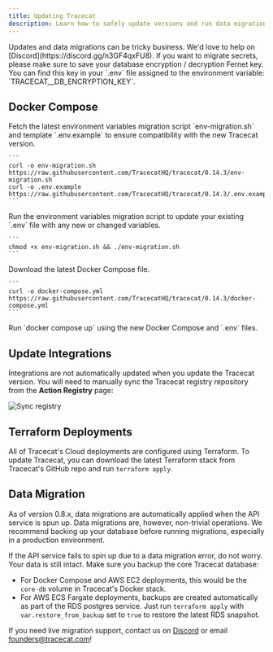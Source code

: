 ```yaml
---
title: Updating Tracecat
description: Learn how to safely update versions and run data migrations.
---
```


<Note>
  Updates and data migrations can be tricky business. We'd love to help on
  [Discord](https://discord.gg/n3GF4qxFU8).
</Note>

<Warning>
  If you want to migrate secrets, please make sure to save your database
  encryption / decryption Fernet key. You can find this key in your `.env` file
  assigned to the environment variable: `TRACECAT__DB_ENCRYPTION_KEY`.
</Warning>

## Docker Compose

<Steps>
  <Step title="Download latest environment variables migration script and template">
    Fetch the latest environment variables migration script `env-migration.sh`
    and template `.env.example` to ensure compatibility with the new Tracecat
    version.

    ```
    curl -o env-migration.sh https://raw.githubusercontent.com/TracecatHQ/tracecat/0.14.3/env-migration.sh
    curl -o .env.example https://raw.githubusercontent.com/TracecatHQ/tracecat/0.14.3/.env.example
    ```
  </Step>
  <Step title="Execute environment variables migration">
    Run the environment variables migration script to update your existing
    `.env` file with any new or changed variables.

    ```
    chmod +x env-migration.sh && ./env-migration.sh
    ```
  </Step>
  <Step title="Update Docker Compose Configuration">
    Download the latest Docker Compose file.

    ```
    curl -o docker-compose.yml https://raw.githubusercontent.com/TracecatHQ/tracecat/0.14.3/docker-compose.yml
    ```
  </Step>
  <Step title="Restart Tracecat">
    Run `docker compose up` using the new Docker Compose and `.env` files.
  </Step>
</Steps>

## Update Integrations

Integrations are not automatically updated when you update the Tracecat version.
You will need to manually sync the Tracecat registry repository from the **Action Registry** page:

![Sync registry](/img/tutorials/sync-registry.png)

## Terraform Deployments

All of Tracecat's Cloud deployments are configured using Terraform.
To update Tracecat, you can download the latest Terraform stack from Tracecat's GitHub repo and run `terraform apply`.

## Data Migration

As of version 0.8.x, data migrations are automatically applied when the API service is spun up.
Data migrations are, however, non-trivial operations.
We recommend backing up your database before running migrations, especially in a production environment.

<Note>
If the API service fails to spin up due to a data migration error, do not worry.
Your data is still intact. Make sure you backup the core Tracecat database:

- For Docker Compose and AWS EC2 deployments, this would be the `core-db` volume in Tracecat's Docker stack.
- For AWS ECS Fargate deployments, backups are created automatically as part of the RDS postgres service. Just run `terraform apply` with `var.restore_from_backup` set to `true` to restore the latest RDS snapshot.

If you need live migration support, contact us on [Discord](https://discord.gg/n3GF4qxFU8) or email [founders@tracecat.com](mailto:founders@tracecat.com)!

</Note>
